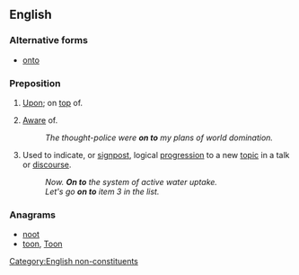 {{also|onto}}
==English==

===Alternative forms===
* [[onto]] {{qualifier|US spelling}}

===Preposition===
{{en-prep|head=[[on]] [[to]]}}

# [[upon|Upon]]; on [[top]] of.
#: {{ux|en|My cat just jumped '''on to''' the keyboard.}}
# {{label|en|informal}} [[aware|Aware]] of.
#: ''The thought-police were '''on to''' my plans of world domination.''
# Used to indicate, or [[signpost]], logical [[progression]] to a new [[topic]] in a talk or [[discourse]].
#: ''Now. '''On to''' the system of active water uptake.''
#: ''Let's go '''on to''' item 3 in the list.''

===Anagrams===
* [[noot#English|noot]]
* [[toon#English|toon]], [[Toon#English|Toon]]

[[Category:English non-constituents]]
